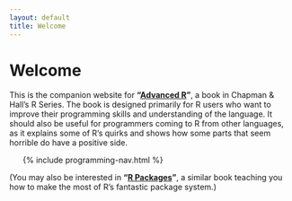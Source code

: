 ```yaml
---
layout: default
title: Welcome
---
```


# Welcome

This is the companion website for __"[Advanced R](http://amzn.com/1466586966?tag=devtools-20)"__, a book in Chapman & Hall's R Series. The book is designed primarily for R users who want to improve their programming skills and understanding of the language.  It should also be useful for programmers coming to R from other languages, as it explains some of R's quirks and shows how some parts that seem horrible do have a positive side.

<ul class="toc">
  {% include programming-nav.html %}
</ul>

(You may also be interested in __"[R Packages](http://r-pkgs.had.co.nz/)"__, a similar book teaching you how to make the most of R's fantastic package system.)
